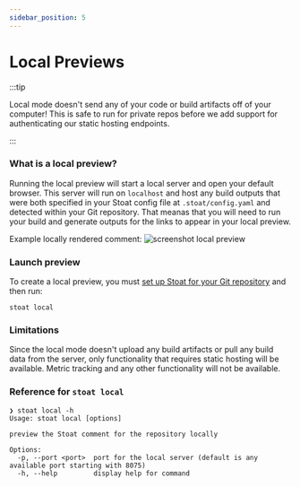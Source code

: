 ```yaml
---
sidebar_position: 5
---
```


# Local Previews

:::tip

Local mode doesn't send any of your code or build artifacts off of your computer!
This is safe to run for private repos before we add support for authenticating our static hosting endpoints.

:::

### What is a local preview?

Running the local preview will start a local server and open your default browser.
This server will run on `localhost` and host any build outputs that were both specified in your Stoat config file at
`.stoat/config.yaml` and detected within your Git repository.
That meanas that you will need to run your build and generate outputs for the links to appear in your local preview.

Example locally rendered comment:
<img src="https://stoat-dev--static.stoat.page/screenshot-local-preview.png" width={400} alt="screenshot local preview" />

### Launch preview

To create a local preview, you must [set up Stoat for your Git repository](../installation) and then run:
```
stoat local
```

### Limitations

Since the local mode doesn't upload any build artifacts or pull any build data from the server, only functionality
that requires static hosting will be available. Metric tracking and any other functionality will not be available.

### Reference for `stoat local`

```
❯ stoat local -h
Usage: stoat local [options]

preview the Stoat comment for the repository locally

Options:
  -p, --port <port>  port for the local server (default is any available port starting with 8075)
  -h, --help         display help for command
```
